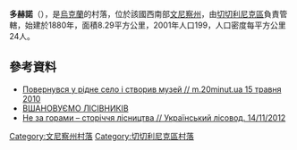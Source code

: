 {{coord|48|17|27|N|29|15|56|E|scale:100000|display=title}}

'''多赫諾'''（{{lang-uk|Дохно}}），是[[烏克蘭|烏克蘭]]的村落，位於該國西南部[[文尼察州|文尼察州]]，由[[切切利尼克區|切切利尼克區]]負責管轄，始建於1880年，面積8.29平方公里，2001年人口199，人口密度每平方公里24人。

==參考資料==
* [http://m.20minut.ua/Novyny-Vinnytsi/podii/povernuvcya-u-ridne-selo-i-stvoriv-muzey-175414.html Повернувcя у рідне село і створив музей // m.20minut.ua 15 травня 2010] {{Wayback|url=http://m.20minut.ua/Novyny-Vinnytsi/podii/povernuvcya-u-ridne-selo-i-stvoriv-muzey-175414.html |date=20160926200117 }}
* [http://www.wood.vn.ua/?action=razdel&page=26&id_news=198 ВШАНОВУЄМО ЛІСІВНИКІВ] {{Wayback|url=http://www.wood.vn.ua/?action=razdel&page=26&id_news=198 |date=20160304141929 }}
* [https://web.archive.org/web/20160926183054/http://www.lesovod.org.ua/node/15844 Не за горами – сторіччя лісництва // Український лісовод. 14/11/2012]

[[Category:文尼察州村落|Category:文尼察州村落]]
[[Category:切切利尼克區村落|Category:切切利尼克區村落]]


{{Vinnytsia-geo-stub}}